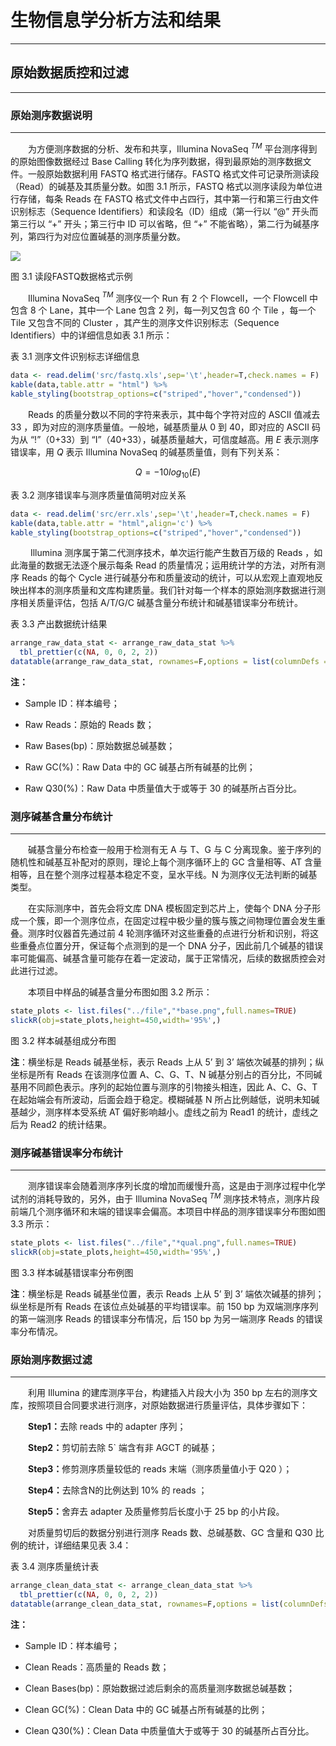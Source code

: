 # 生物信息学分析方法和结果

***

## 原始数据质控和过滤

***

### 原始测序数据说明

***

&emsp;&emsp;为方便测序数据的分析、发布和共享，Illumina NovaSeq $^{TM}$ 平台测序得到的原始图像数据经过 Base Calling 转化为序列数据，得到最原始的测序数据文件。一般原始数据利用 FASTQ 格式进行储存。FASTQ 格式文件可记录所测读段（Read）的碱基及其质量分数。如图 3.1 所示，FASTQ 格式以测序读段为单位进行存储，每条 Reads 在 FASTQ 格式文件中占四行，其中第一行和第三行由文件识别标志（Sequence Identifiers）和读段名（ID）组成（第一行以 “@” 开头而第三行以 “+” 开头；第三行中 ID 可以省略，但 “+” 不能省略），第二行为碱基序列，第四行为对应位置碱基的测序质量分数。

<img class="normal7" src="src/fastq.png">

<p class='mark'>图 3.1 读段FASTQ数据格式示例</p>

&emsp;&emsp;Illumina NovaSeq $^{TM}$ 测序仪一个 Run 有 2 个 Flowcell，一个 Flowcell 中包含 8 个 Lane，其中一个 Lane 包含 2 列，每一列又包含 60 个 Tile ，每一个 Tile 又包含不同的 Cluster ，其产生的测序文件识别标志（Sequence Identifiers）中的详细信息如表 3.1 所示：

<p class='mark'>表 3.1 测序文件识别标志详细信息</p>

```r
data <- read.delim('src/fastq.xls',sep='\t',header=T,check.names = F)
kable(data,table.attr = "html") %>%
kable_styling(bootstrap_options=c("striped","hover","condensed"))
```

&emsp;&emsp;Reads 的质量分数以不同的字符来表示，其中每个字符对应的 ASCII 值减去 33 ，即为对应的测序质量值。一般地，碱基质量从 0 到 40，即对应的 ASCII 码为从 “!”（0+33）到 “I”（40+33），碱基质量越大，可信度越高。用 $E$ 表示测序错误率，用 $Q$ 表示 Illumina NovaSeq 的碱基质量值，则有下列关系：

$$Q=-10log_{10}(E)$$

<p class='mark'>表 3.2 测序错误率与测序质量值简明对应关系</p>

```r
data <- read.delim('src/err.xls',sep='\t',header=T,check.names = F)
kable(data,table.attr = "html",align='c') %>%
kable_styling(bootstrap_options=c("striped","hover","condensed"))
```

&emsp;&emsp; Illumina 测序属于第二代测序技术，单次运行能产生数百万级的 Reads ，如此海量的数据无法逐个展示每条 Read 的质量情况；运用统计学的方法，对所有测序 Reads 的每个 Cycle 进行碱基分布和质量波动的统计，可以从宏观上直观地反映出样本的测序质量和文库构建质量。我们针对每一个样本的原始测序数据进行测序相关质量评估，包括 A/T/G/C 碱基含量分布统计和碱基错误率分布统计。

<p class="mark">表 3.3 产出数据统计结果</p>

```r
arrange_raw_data_stat <- arrange_raw_data_stat %>%
  tbl_prettier(c(NA, 0, 0, 2, 2))
datatable(arrange_raw_data_stat, rownames=F,options = list(columnDefs = list(list(className = 'dt-center',targets='_all'))))
```

<p class='mark1'>**注：**</p>

- <p class='mark1'>Sample ID：样本编号；</p>

- <p class='mark1'>Raw Reads：原始的 Reads 数；</p>

- <p class='mark1'>Raw Bases(bp)：原始数据总碱基数；</p>

- <p class='mark1'>Raw GC(%)：Raw Data 中的 GC 碱基占所有碱基的比例；</p>

- <p class='mark1'>Raw Q30(%)：Raw Data 中质量值大于或等于 30 的碱基所占百分比。</p>

### 测序碱基含量分布统计

***

&emsp;&emsp;碱基含量分布检查一般用于检测有无 A 与 T、G 与 C 分离现象。鉴于序列的随机性和碱基互补配对的原则，理论上每个测序循环上的 GC 含量相等、AT 含量相等，且在整个测序过程基本稳定不变，呈水平线。N 为测序仪无法判断的碱基类型。

&emsp;&emsp;在实际测序中，首先会将文库 DNA 模板固定到芯片上，使每个 DNA 分子形成一个簇，即一个测序位点，在固定过程中极少量的簇与簇之间物理位置会发生重叠。测序时仪器首先通过前 4 轮测序循环对这些重叠的点进行分析和识别，将这些重叠点位置分开，保证每个点测到的是一个 DNA 分子，因此前几个碱基的错误率可能偏高、碱基含量可能存在着一定波动，属于正常情况，后续的数据质控会对此进行过滤。

&emsp;&emsp;本项目中样品的碱基含量分布图如图 3.2 所示：

```r
state_plots <- list.files("../file","*base.png",full.names=TRUE)
slickR(obj=state_plots,height=450,width='95%',)
```

<p class="mark">图 3.2 样本碱基组成分布图</p>

<p class="mark1">**注**：横坐标是 Reads 碱基坐标，表示 Reads 上从 5’ 到 3’ 端依次碱基的排列；纵坐标是所有 Reads 在该测序位置 A、C、G、T、N 碱基分别占的百分比，不同碱基用不同颜色表示。序列的起始位置与测序的引物接头相连，因此 A、C、G、T 在起始端会有所波动，后面会趋于稳定。模糊碱基 N 所占比例越低，说明未知碱基越少，测序样本受系统 AT 偏好影响越小。虚线之前为 Read1 的统计，虚线之后为 Read2 的统计结果。</p>

### 测序碱基错误率分布统计

***

&emsp;&emsp;测序错误率会随着测序序列长度的增加而缓慢升高，这是由于测序过程中化学试剂的消耗导致的，另外，由于 Illumina NovaSeq $^{TM}$ 测序技术特点，测序片段前端几个测序循环和末端的错误率会偏高。本项目中样品的测序错误率分布图如图 3.3 所示：

```r
state_plots <- list.files("../file","*qual.png",full.names=TRUE)
slickR(obj=state_plots,height=450,width='95%',)
```

<p class="mark">图 3.3 样本碱基错误率分布例图</p>

<p class="mark1">**注**：横坐标是 Reads 碱基坐位置，表示 Reads 上从 5’ 到 3’ 端依次碱基的排列；纵坐标是所有 Reads 在该位点处碱基的平均错误率。前 150 bp 为双端测序序列的第一端测序 Reads 的错误率分布情况，后 150 bp 为另一端测序 Reads 的错误率分布情况。</p>

### 原始测序数据过滤

***

&emsp;&emsp;利用 Illumina 的建库测序平台，构建插入片段大小为 350 bp 左右的测序文库，按照项目合同要求进行测序，对原始数据进行质量评估，具体步骤如下：

&emsp;&emsp;**Step1：**去除 reads 中的 adapter 序列；

&emsp;&emsp;**Step2：**剪切前去除 5` 端含有非 AGCT 的碱基；

&emsp;&emsp;**Step3：**修剪测序质量较低的 reads 末端（测序质量值小于 Q20 ）；

&emsp;&emsp;**Step4：**去除含N的比例达到 10% 的 reads ；

&emsp;&emsp;**Step5：**舍弃去 adapter 及质量修剪后长度小于 25 bp 的小片段。

&emsp;&emsp;对质量剪切后的数据分别进行测序 Reads 数、总碱基数、GC 含量和 Q30 比例的统计，详细结果见表 3.4：

<p class="mark">表 3.4 测序质量统计表</p>

```r
arrange_clean_data_stat <- arrange_clean_data_stat %>%
  tbl_prettier(c(NA, 0, 0, 2, 2))
datatable(arrange_clean_data_stat, rownames=F,options = list(columnDefs = list(list(className = 'dt-center',targets='_all'))))
```

<p class='mark1'>**注：**</p>

- <p class='mark1'>Sample ID：样本编号；</p>

- <p class='mark1'>Clean Reads：高质量的 Reads 数；</p>

- <p class='mark1'>Clean Bases(bp)：原始数据过滤后剩余的高质量测序数据总碱基数；</p>

- <p class='mark1'>Clean GC(%)：Clean Data 中的 GC 碱基占所有碱基的比例；</p>

- <p class='mark1'>Clean Q30(%)：Clean Data 中质量值大于或等于 30 的碱基所占百分比。</p>


